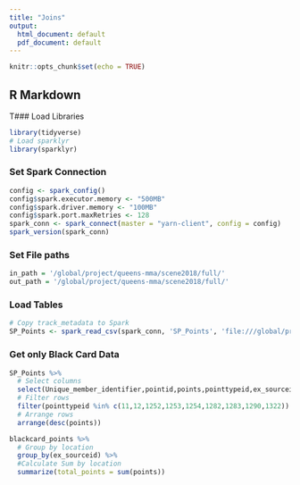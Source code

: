 ```yaml
---
title: "Joins"
output:
  html_document: default
  pdf_document: default
---
```


```r
knitr::opts_chunk$set(echo = TRUE)
```

## R Markdown

T### Load Libraries
```r
library(tidyverse)
# Load sparklyr
library(sparklyr)
```

### Set Spark Connection
```r
config <- spark_config()
config$spark.executor.memory <- "500MB" 
config$spark.driver.memory <- "100MB"
config$spark.port.maxRetries <- 128
spark_conn <- spark_connect(master = "yarn-client", config = config)
spark_version(spark_conn)
```

### Set File paths
```r
in_path = '/global/project/queens-mma/scene2018/full/'
out_path = '/global/project/queens-mma/scene2018/full/'
```

### Load Tables
```r
# Copy track_metadata to Spark
SP_Points <- spark_read_csv(spark_conn, 'SP_Points', 'file:///global/project/queens-mma/scene2018/sample03/SceneAnalytics.dbo.SP_Points.csv', header = TRUE)
```

### Get only Black Card Data
```r
SP_Points %>%
  # Select columns
  select(Unique_member_identifier,pointid,points,pointtypeid,ex_sourceid,TransAmount) %>%
  # Filter rows
  filter(pointtypeid %in% c(11,12,1252,1253,1254,1282,1283,1290,1322)) %>%
  # Arrange rows
  arrange(desc(points))
```

```r
blackcard_points %>%
  # Group by location
  group_by(ex_sourceid) %>%
  #Calculate Sum by location
  summarize(total_points = sum(points))
```
